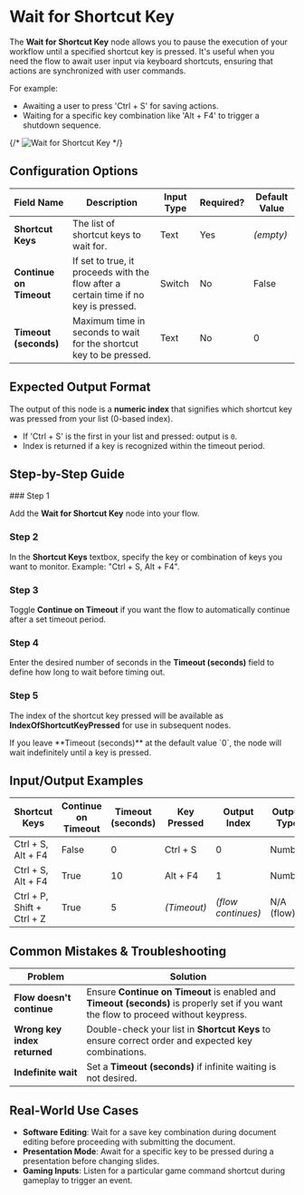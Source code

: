 
# Wait for Shortcut Key

The **Wait for Shortcut Key** node allows you to pause the execution of your workflow until a specified shortcut key is pressed. It's useful when you need the flow to await user input via keyboard shortcuts, ensuring that actions are synchronized with user commands.

For example:

- Awaiting a user to press 'Ctrl + S' for saving actions.
- Waiting for a specific key combination like 'Alt + F4' to trigger a shutdown sequence.

{/* ![Wait for Shortcut Key](./wait-for-shortcut-key.png) */}

## Configuration Options

| Field Name              | Description                                                                          | Input Type | Required? | Default Value |
| ----------------------- | ------------------------------------------------------------------------------------ | ---------- | --------- | ------------- |
| **Shortcut Keys**       | The list of shortcut keys to wait for.                                               | Text       | Yes       | _(empty)_     |
| **Continue on Timeout** | If set to true, it proceeds with the flow after a certain time if no key is pressed. | Switch     | No        | False         |
| **Timeout (seconds)**   | Maximum time in seconds to wait for the shortcut key to be pressed.                  | Text       | No        | 0             |

## Expected Output Format

The output of this node is a **numeric index** that signifies which shortcut key was pressed from your list (0-based index).

- If 'Ctrl + S' is the first in your list and pressed: output is `0`.
- Index is returned if a key is recognized within the timeout period.

## Step-by-Step Guide

<Steps>
### Step 1

Add the **Wait for Shortcut Key** node into your flow.

### Step 2

In the **Shortcut Keys** textbox, specify the key or combination of keys you want to monitor. Example: "Ctrl + S, Alt + F4".

### Step 3

Toggle **Continue on Timeout** if you want the flow to automatically continue after a set timeout period.

### Step 4

Enter the desired number of seconds in the **Timeout (seconds)** field to define how long to wait before timing out.

### Step 5

The index of the shortcut key pressed will be available as **IndexOfShortcutKeyPressed** for use in subsequent nodes.

</Steps>

<Callout type="info" title="Tip">
  If you leave **Timeout (seconds)** at the default value `0`, the node will
  wait indefinitely until a key is pressed.
</Callout>

## Input/Output Examples

| Shortcut Keys              | Continue on Timeout | Timeout (seconds) | Key Pressed | Output Index       | Output Type |
| -------------------------- | ------------------- | ----------------- | ----------- | ------------------ | ----------- |
| Ctrl + S, Alt + F4         | False               | 0                 | Ctrl + S    | 0                  | Number      |
| Ctrl + S, Alt + F4         | True                | 10                | Alt + F4    | 1                  | Number      |
| Ctrl + P, Shift + Ctrl + Z | True                | 5                 | _(Timeout)_ | _(flow continues)_ | N/A (flow)  |

## Common Mistakes & Troubleshooting

| Problem                      | Solution                                                                                                                              |
| ---------------------------- | ------------------------------------------------------------------------------------------------------------------------------------- |
| **Flow doesn't continue**    | Ensure **Continue on Timeout** is enabled and **Timeout (seconds)** is properly set if you want the flow to proceed without keypress. |
| **Wrong key index returned** | Double-check your list in **Shortcut Keys** to ensure correct order and expected key combinations.                                    |
| **Indefinite wait**          | Set a **Timeout (seconds)** if infinite waiting is not desired.                                                                       |

## Real-World Use Cases

- **Software Editing**: Wait for a save key combination during document editing before proceeding with submitting the document.
- **Presentation Mode**: Await for a specific key to be pressed during a presentation before changing slides.
- **Gaming Inputs**: Listen for a particular game command shortcut during gameplay to trigger an event.

